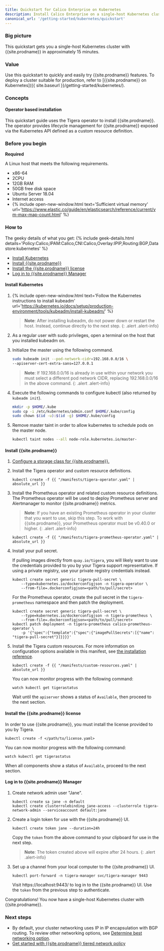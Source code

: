 ```yaml
---
title: Quickstart for Calico Enterprise on Kubernetes
description: Install Calico Enterprise on a single-host Kubernetes cluster for testing or development.
canonical_url: '/getting-started/kubernetes/quickstart'
---
```


### Big picture

This quickstart gets you a single-host Kubernetes cluster with {{site.prodname}} in approximately 15 minutes.

### Value

Use this quickstart to quickly and easily try {{site.prodname}} features. To deploy a cluster suitable for production, refer to [{{site.prodname}} on Kubernetes]({{ site.baseurl }}/getting-started/kubernetes/).

### Concepts

#### Operator based installation

This quickstart guide uses the Tigera operator to install {{site.prodname}}. The operator provides lifecycle management for {{site.prodname}} exposed via the Kubernetes API defined as a custom resource definition.

### Before you begin

**Required**

A Linux host that meets the following requirements.

- x86-64
- 2CPU
- 12GB RAM
- 50GB free disk space
- Ubuntu Server 18.04
- Internet access
- {% include open-new-window.html text='Sufficient virtual memory' url='https://www.elastic.co/guide/en/elasticsearch/reference/current/vm-max-map-count.html' %}

### How to

The geeky details of what you get:
{% include geek-details.html details='Policy:Calico,IPAM:Calico,CNI:Calico,Overlay:IPIP,Routing:BGP,Datastore:kubernetes' %}

- [Install Kubernetes](#install-kubernetes)
- [Install {{site.prodname}}](#install-calico-enterprise)
- [Install the {{site.prodname}} license](#install-the-calico-enterprise-license)
- [Log in to {{site.prodname}} Manager](#log-in-to-calico-enterprise-manager)

#### Install Kubernetes

1. {% include open-new-window.html text='Follow the Kubernetes instructions to install kubeadm' url='https://kubernetes.io/docs/setup/production-environment/tools/kubeadm/install-kubeadm/' %}

   > **Note**: After installing kubeadm, do not power down or restart
   the host. Instead, continue directly to the next step.
   {: .alert .alert-info}

1. As a regular user with sudo privileges, open a terminal on the host that you installed kubeadm on.

1. Initialize the master using the following command.

   ```bash
   sudo kubeadm init --pod-network-cidr=192.168.0.0/16 \
   --apiserver-cert-extra-sans=127.0.0.1
   ```

   > **Note**: If 192.168.0.0/16 is already in use within your network you must select a different pod network
   > CIDR, replacing 192.168.0.0/16 in the above command.
   {: .alert .alert-info}

1. Execute the following commands to configure kubectl (also returned by `kubeadm init`).

   ```bash
   mkdir -p $HOME/.kube
   sudo cp -i /etc/kubernetes/admin.conf $HOME/.kube/config
   sudo chown $(id -u):$(id -g) $HOME/.kube/config
   ```

1. Remove master taint in order to allow kubernetes to schedule pods on the master node.

   ```bash
   kubectl taint nodes --all node-role.kubernetes.io/master-
   ```

#### Install {{site.prodname}}

1. [Configure a storage class for {{site.prodname}}.]({{site.baseurl}}/getting-started/create-storage)

1. Install the Tigera operator and custom resource definitions.

   ```
   kubectl create -f {{ "/manifests/tigera-operator.yaml" | absolute_url }}
   ```

1. Install the Prometheus operator and related custom resource definitions. The Prometheus operator will be used to deploy Prometheus server and Alertmanager to monitor {{site.prodname}} metrics.

   > **Note**: If you have an existing Prometheus operator in your cluster that you want to use, skip this step. To work with {{site.prodname}}, your Prometheus operator must be v0.40.0 or higher.
   {: .alert .alert-info}

   ```
   kubectl create -f {{ "/manifests/tigera-prometheus-operator.yaml" | absolute_url }}
   ```

1. Install your pull secret.

   If pulling images directly from `quay.io/tigera`, you will likely want to use the credentials provided to you by your Tigera support representative. If using a private registry, use your private registry credentials instead.

   ```
   kubectl create secret generic tigera-pull-secret \
       --type=kubernetes.io/dockerconfigjson -n tigera-operator \
       --from-file=.dockerconfigjson=<path/to/pull/secret>
   ```

   For the Prometheus operator, create the pull secret in the `tigera-prometheus` namespace and then patch the deployment.

   ```
   kubectl create secret generic tigera-pull-secret \
       --type=kubernetes.io/dockerconfigjson -n tigera-prometheus \
       --from-file=.dockerconfigjson=<path/to/pull/secret>
   kubectl patch deployment -n tigera-prometheus calico-prometheus-operator \
       -p '{"spec":{"template":{"spec":{"imagePullSecrets":[{"name": "tigera-pull-secret"}]}}}}'
   ```

1. Install the Tigera custom resources. For more information on configuration options available in this manifest, see [the installation reference]({{site.baseurl}}/reference/installation/api).

   ```
   kubectl create -f {{ "/manifests/custom-resources.yaml" | absolute_url }}
   ```

   You can now monitor progress with the following command:

   ```
   watch kubectl get tigerastatus
   ```

   Wait until the `apiserver` shows a status of `Available`, then proceed to the next section.

#### Install the {{site.prodname}} license

In order to use {{site.prodname}}, you must install the license provided to you by Tigera.

```
kubectl create -f </path/to/license.yaml>
```

You can now monitor progress with the following command:

```
watch kubectl get tigerastatus
```

When all components show a status of `Available`, proceed to the next section.

#### Log in to {{site.prodname}} Manager

1. Create network admin user "Jane".

   ```
   kubectl create sa jane -n default
   kubectl create clusterrolebinding jane-access --clusterrole tigera-network-admin --serviceaccount default:jane
   ```

1. Create a login token for use with the {{site.prodname}} UI.

   ```
   kubectl create token jane --duration=24h
   ```

   Copy the `token` from the above command to your clipboard for use in the next step.

   > **Note**: The token created above will expire after 24 hours.
   {: .alert .alert-info}


1. Set up a channel from your local computer to the {{site.prodname}} UI.

   ```
   kubectl port-forward -n tigera-manager svc/tigera-manager 9443
   ```

   Visit https://localhost:9443/ to log in to the {{site.prodname}} UI. Use the `token` from the previous step to authenticate.

Congratulations! You now have a single-host Kubernetes cluster with {{site.prodname}}.

### Next steps

- By default, your cluster networking uses IP in IP encapsulation with BGP routing. To review other networking options,
 see [Determine best networking option]({{site.baseurl}}/networking/determine-best-networking).
- [Get started with {{site.prodname}} tiered network policy]({{site.baseurl}}/security/tiered-policy)
